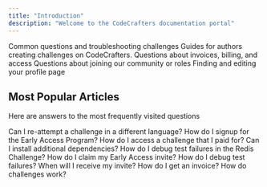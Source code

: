 ```yaml
---
title: "Introduction"
description: "Welcome to the CodeCrafters documentation portal"
---
```


<CardGroup cols={2}>
  <Card
    title="Challenges"
    icon={regular("rectangle-terminal")}
    href="/challenges/debug-test-failures"
  >
    Common questions and troubleshooting challenges
  </Card>
  <Card
    title="Authoring Challenges"
    icon={regular("message-code")}
    href="/authoring-challenges/planning-your-challenge"
  >
    Guides for authors creating challenges on CodeCrafters.
  </Card>
  <Card
    title="Billing"
    icon={regular("file-invoice")}
    href="/billing/get-an-invoice"
  >
    Questions about invoices, billing, and access
  </Card>
  <Card
    title="Community"
    icon={regular("people-group")}
    href="/community/discord-access"
  >
    Questions about joining our community or roles
  </Card>
  <Card
    title="Profile Pages"
    icon={regular("square-user")}
    href="/profile-pages/where-is-my-profile-page"
  >
    Finding and editing your profile page
  </Card>
</CardGroup>

## Most Popular Articles

Here are answers to the most frequently visited questions

<CardGroup cols={2}>
  <Card icon={regular("file-lines")} href="/challenges/reattempt-challenge">
    Can I re-attempt a challenge in a different language?
  </Card>
  <Card
    icon={regular("file-lines")}
    href="/early-access/early-access-program-signup"
  >
    How do I signup for the Early Access Program?
  </Card>
  <Card icon={regular("file-lines")} href="/billing/access-a-challenge">
    How do I access a challenge that I paid for?
  </Card>
  <Card
    icon={regular("file-lines")}
    href="challenges/install-additional-dependencies"
  >
    Can I install additional dependencies?
  </Card>
  <Card
    icon={regular("file-lines")}
    href="/challenges/debug-test-failures-redis"
  >
    How do I debug test failures in the Redis Challenge?
  </Card>
  <Card
    icon={regular("file-lines")}
    href="/early-access/claim-early-access-invite"
  >
    How do I claim my Early Access invite?
  </Card>
  <Card icon={regular("file-lines")} href="/challenges/debug-test-failures">
    How do I debug test failures?
  </Card>
  <Card
    icon={regular("file-lines")}
    href="/early-access/when-will-i-receive-invite"
  >
    When will I receive my invite?
  </Card>
  <Card icon={regular("file-lines")} href="/billing/get-an-invoice">
    How do I get an invoice?
  </Card>
  <Card icon={regular("file-lines")} href="/challenges/how-challenges-work">
    How do challenges work?
  </Card>
</CardGroup>
